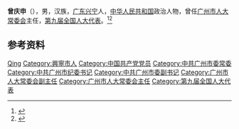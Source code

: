 '''曾庆申'''（{{bd|1935年|1月|2016年|4月20日}}），男，汉族，[[广东|广东]][[兴宁市|兴宁]]人，[[中华人民共和国|中华人民共和国]]政治人物，曾任[[广州市人大常委会|广州市人大常委会]]主任，[[第九届全国人大代表|第九届全国人大代表]]。<ref>{{Cite book|title=中华人民共和国职官志|author=何虎生, 李耀东, 向常福主编|publisher=中国社会出版社|year=2003|isbn=9787800883934|location=北京|pages=}}</ref><ref>{{Cite web|title=曾庆申同志逝世|url=http://cpc.people.com.cn/n1/2016/0422/c87393-28297904.html|accessdate=2020-11-20|work=南方日报}}</ref>

== 参考资料 ==
{{reflist}}

{{中国人物小作品}}
{{中华人民共和国广州市正职领导人|nocat}}

{{Authority control}}
{{DEFAULTSORT:Zeng曾}}
[[Category:曾姓|Qing]]
[[Category:興寧市人|Category:興寧市人]]
[[Category:中国共产党党员|Category:中国共产党党员]]
[[Category:中共广州市委常委|Category:中共广州市委常委]]
[[Category:中共广州市纪委书记|Category:中共广州市纪委书记]]
[[Category:中共广州市委副书记|Category:中共广州市委副书记]]
[[Category:广州市人大常委会副主任|Category:广州市人大常委会副主任]]
[[Category:广州市人大常委会主任|Category:广州市人大常委会主任]]
[[Category:第九届全国人大代表|Category:第九届全国人大代表]]
